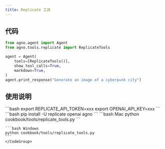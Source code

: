 ```yaml
---
title: Replicate 工具
---
```

## 代码

```python cookbook/tools/replicate_tools.py
from agno.agent import Agent
from agno.tools.replicate import ReplicateTools

agent = Agent(
    tools=[ReplicateTools()],
    show_tool_calls=True,
    markdown=True,
)
agent.print_response("Generate an image of a cyberpunk city")
```

## 使用说明

<Steps>
  <Snippet file="create-venv-step.mdx" />

  <Step title="设置您的 API 令牌">
    ```bash
    export REPLICATE_API_TOKEN=xxx
    export OPENAI_API_KEY=xxx
    ```
  </Step>

  <Step title="安装库">
    ```bash
    pip install -U replicate openai agno
    ```
  </Step>

  <Step title="运行智能体">
    <CodeGroup>
    ```bash Mac
    python cookbook/tools/replicate_tools.py
    ```

    ```bash Windows
    python cookbook/tools/replicate_tools.py
    ```
    </CodeGroup>
  </Step>
</Steps>